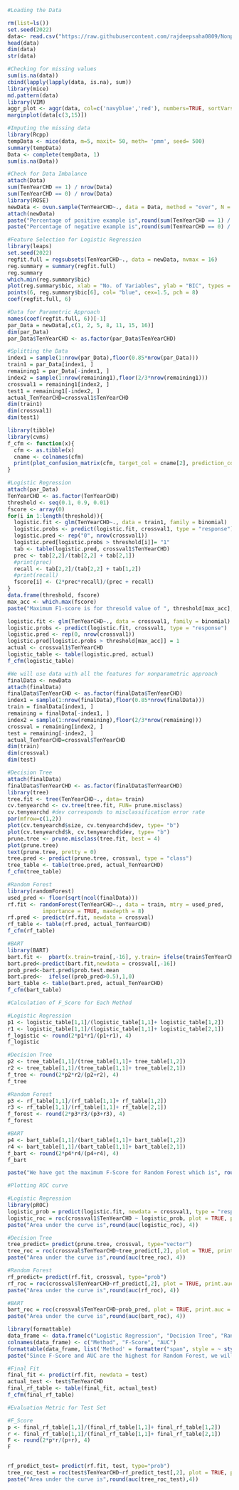 ```{r}
#Loading the Data

rm(list=ls())
set.seed(2022)
data<- read.csv("https://raw.githubusercontent.com/rajdeepsaha0809/Nonpartametric-Inference-Project/main/framingham%20heart%20disease%20dataset.csv")
head(data)
dim(data)
str(data)
```
```{r}
#Checking for missing values
sum(is.na(data))
cbind(lapply(lapply(data, is.na), sum))
library(mice)
md.pattern(data)
library(VIM)
aggr_plot <- aggr(data, col=c('navyblue','red'), numbers=TRUE, sortVars=TRUE, labels=names(data), cex.axis=.7, gap=3, ylab=c("Histogram of missing data","Pattern"))
marginplot(data[c(3,15)])
```
```{r}
#Imputing the missing data
library(Rcpp)
tempData <- mice(data, m=5, maxit= 50, meth= 'pmm', seed= 500)
summary(tempData)
Data <- complete(tempData, 1)
sum(is.na(Data))
```
```{r}
#Check for Data Imbalance
attach(Data)
sum(TenYearCHD == 1) / nrow(Data)
sum(TenYearCHD == 0) / nrow(Data)
library(ROSE)
newData <- ovun.sample(TenYearCHD~., data = Data, method = "over", N = 7000)$data
attach(newData)
paste("Percentage of positive example is",round(sum(TenYearCHD == 1) / nrow(newData),4)*100,"%")
paste("Percentage of negative example is",round(sum(TenYearCHD == 0) / nrow(newData),4)*100,"%")
```
```{r}
#Feature Selection for Logistic Regression
library(leaps)
set.seed(2022)
regfit.full = regsubsets(TenYearCHD~., data = newData, nvmax = 16)
reg.summary = summary(regfit.full)
reg.summary
which.min(reg.summary$bic)
plot(reg.summary$bic, xlab = "No. of Variables", ylab = "BIC", types = 'l')
points(6, reg.summary$bic[6], col= "blue", cex=1.5, pch = 8)
coef(regfit.full, 6)
```
```{r}
#Data for Parametric Approach
names(coef(regfit.full, 6))[-1]
par_Data = newData[,c(1, 2, 5, 8, 11, 15, 16)]
dim(par_Data)
par_Data$TenYearCHD <- as.factor(par_Data$TenYearCHD)
```
```{r}
#Splitting the Data
index1 = sample(1:nrow(par_Data),floor(0.85*nrow(par_Data)))
train1 = par_Data[index1, ]
remaining1 = par_Data[-index1, ]
index2 = sample(1:nrow(remaining1),floor(2/3*nrow(remaining1)))
crossval1 = remaining1[index2, ]
test1 = remaining1[-index2, ]
actual_TenYearCHD=crossval1$TenYearCHD
dim(train1)
dim(crossval1)
dim(test1)
```
```{r}
library(tibble)
library(cvms)
f_cfm <- function(x){
  cfm <- as.tibble(x)
  cname <- colnames(cfm)
  print(plot_confusion_matrix(cfm, target_col = cname[2], prediction_col =  cname[1], counts_col = cname[3]))
}
```

```{r}
#Logistic Regression
attach(par_Data)
TenYearCHD <- as.factor(TenYearCHD)
threshold <- seq(0.1, 0.9, 0.01)
fscore <- array(0)
for(i in 1:length(threshold)){
  logistic.fit <- glm(TenYearCHD~., data = train1, family = binomial)
  logistic.probs <- predict(logistic.fit, crossval1, type = "response")
  logistic.pred <- rep("0", nrow(crossval1))
  logistic.pred[logistic.probs > threshold[i]]= "1"
  tab <- table(logistic.pred, crossval1$TenYearCHD)
  prec <- tab[2,2]/(tab[2,2] + tab[2,1])
  #print(prec)
  recall <- tab[2,2]/(tab[2,2] + tab[1,2])
  #print(recall)
  fscore[i] <- (2*prec*recall)/(prec + recall)
}
data.frame(threshold, fscore)
max_acc <- which.max(fscore)
paste("Maximum F1-score is for thresold value of ", threshold[max_acc], " and is = ",round(fscore[max_acc],4))

logistic.fit <- glm(TenYearCHD~., data = crossval1, family = binomial)
logistic.probs <- predict(logistic.fit, crossval1, type = "response")
logistic.pred <- rep(0, nrow(crossval1))
logistic.pred[logistic.probs > threshold[max_acc]] = 1
actual <- crossval1$TenYearCHD
logistic_table <- table(logistic.pred, actual)
f_cfm(logistic_table)
```
```{r}
#We will use data with all the features for nonparametric approach
finalData <- newData
attach(finalData)
finalData$TenYearCHD <- as.factor(finalData$TenYearCHD)
index1 = sample(1:nrow(finalData),floor(0.85*nrow(finalData)))
train = finalData[index1, ]
remaining = finalData[-index1, ]
index2 = sample(1:nrow(remaining),floor(2/3*nrow(remaining)))
crossval = remaining[index2, ]
test = remaining[-index2, ]
actual_TenYearCHD=crossval$TenYearCHD
dim(train)
dim(crossval)
dim(test)
```
```{r}
#Decision Tree
attach(finalData)
finalData$TenYearCHD <- as.factor(finalData$TenYearCHD)
library(tree)
tree.fit <- tree(TenYearCHD~., data= train)
cv.tenyearchd <- cv.tree(tree.fit, FUN= prune.misclass)
cv.tenyearchd #dev corresponds to misclassification error rate
par(mfrow=c(1,2))
plot(cv.tenyearchd$size, cv.tenyearchd$dev, type= "b")
plot(cv.tenyearchd$k, cv.tenyearchd$dev, type= "b")
prune.tree <- prune.misclass(tree.fit, best = 4)
plot(prune.tree)
text(prune.tree, pretty = 0)
tree.pred <- predict(prune.tree, crossval, type = "class")
tree_table <- table(tree.pred, actual_TenYearCHD)
f_cfm(tree_table)
```
```{r}
#Random Forest
library(randomForest)
used_pred <- floor(sqrt(ncol(finalData)))
rf.fit <- randomForest(TenYearCHD~., data = train, mtry = used_pred,
           importance = TRUE, maxdepth = 8)
rf.pred <- predict(rf.fit, newdata = crossval)
rf_table <- table(rf.pred, actual_TenYearCHD)
f_cfm(rf_table)
```

```{r}
#BART
library(BART)
bart.fit <-  pbart(x.train=train[,-16], y.train= ifelse(train$TenYearCHD==1,TRUE,FALSE) ,ndpost=1000,a=0.95,b=2,ntree = 200)
bart.pred<-predict(bart.fit,newdata = crossval[,-16])  
prob_pred<-bart.pred$prob.test.mean
bart.pred<-  ifelse((prob_pred>0.5),1,0)
bart_table <- table(bart.pred, actual_TenYearCHD)
f_cfm(bart_table)
```



```{r}
#Calculation of F_Score for Each Method

#Logistic Regression
p1 <- logistic_table[1,1]/(logistic_table[1,1]+ logistic_table[1,2])
r1 <- logistic_table[1,1]/(logistic_table[1,1]+ logistic_table[2,1])
f_logistic <- round(2*p1*r1/(p1+r1), 4)
f_logistic

#Decision Tree
p2 <- tree_table[1,1]/(tree_table[1,1]+ tree_table[1,2])
r2 <- tree_table[1,1]/(tree_table[1,1]+ tree_table[2,1])
f_tree <- round(2*p2*r2/(p2+r2), 4)
f_tree

#Random Forest
p3 <- rf_table[1,1]/(rf_table[1,1]+ rf_table[1,2])
r3 <- rf_table[1,1]/(rf_table[1,1]+ rf_table[2,1])
f_forest <- round(2*p3*r3/(p3+r3), 4)
f_forest

#BART
p4 <- bart_table[1,1]/(bart_table[1,1]+ bart_table[1,2])
r4 <- bart_table[1,1]/(bart_table[1,1]+ bart_table[2,1])
f_bart <- round(2*p4*r4/(p4+r4), 4)
f_bart

paste("We have got the maximum F-Score for Random Forest which is", round(f_forest,4))
```
```{r}
#Plotting ROC curve

#Logistic Regression
library(pROC)
logistic_prob = predict(logistic.fit, newdata = crossval1, type = "response")
logistic_roc = roc(crossval1$TenYearCHD ~ logistic_prob, plot = TRUE, print.auc = TRUE)
paste("Area under the curve is",round(auc(logistic_roc), 4))

#Decision Tree
tree_predict= predict(prune.tree, crossval, type="vector")
tree_roc = roc(crossval$TenYearCHD~tree_predict[,2], plot = TRUE, print.auc = TRUE)
paste("Area under the curve is",round(auc(tree_roc), 4))

#Random Forest
rf_predict= predict(rf.fit, crossval, type="prob")
rf_roc = roc(crossval$TenYearCHD~rf_predict[,2], plot = TRUE, print.auc = TRUE)
paste("Area under the curve is",round(auc(rf_roc), 4))

#BART
bart_roc = roc(crossval$TenYearCHD~prob_pred, plot = TRUE, print.auc = TRUE)
paste("Area under the curve is",round(auc(bart_roc), 4))
```

```{r}
library(formattable)
data_frame <- data.frame(c("Logistic Regression", "Decision Tree", "Random Forest"), c(f_logistic, f_tree, f_forest),c(round(auc(logistic_roc), 4), round(auc(tree_roc), 4), round(auc(rf_roc), 4) ))
colnames(data_frame) <- c("Method", "F-Score", "AUC")
formattable(data_frame, list('Method' = formatter("span", style = ~ style(color = "Blue",font.weight = "bold"))))
paste("Since F-Score and AUC are the highest for Random Forest, we will choose this model to be the best one.")
```


```{r}
#Final Fit
final_fit <- predict(rf.fit, newdata = test)
actual_test <- test$TenYearCHD
final_rf_table <- table(final_fit, actual_test)
f_cfm(final_rf_table)
```
```{r}
#Evaluation Metric for Test Set

#F_Score
p <- final_rf_table[1,1]/(final_rf_table[1,1]+ final_rf_table[1,2])
r <- final_rf_table[1,1]/(final_rf_table[1,1]+ final_rf_table[2,1])
F <- round(2*p*r/(p+r), 4)
F 


rf_predict_test= predict(rf.fit, test, type="prob")
tree_roc_test = roc(test$TenYearCHD~rf_predict_test[,2], plot = TRUE, print.auc = TRUE)
paste("Area under the curve is",round(auc(tree_roc_test),4))
```

